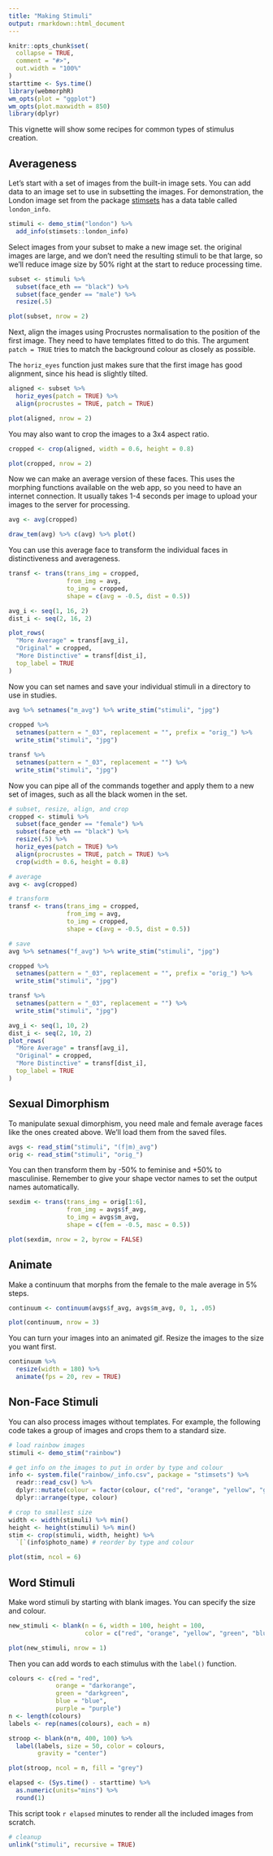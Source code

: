 ```yaml
---
title: "Making Stimuli"
output: rmarkdown::html_document
---
```


```r
knitr::opts_chunk$set(
  collapse = TRUE,
  comment = "#>",
  out.width = "100%"
)
starttime <- Sys.time()
library(webmorphR)
wm_opts(plot = "ggplot")
wm_opts(plot.maxwidth = 850)
library(dplyr)
```


This vignette will show some recipes for common types of stimulus creation.

## Averageness

Let's start with a set of images from the built-in image sets. You can add data to an image set to use in subsetting the images. For demonstration, the London image set from the package [stimsets](https://github.com/debruine/stimsets) has a data table called `london_info`.

```r
stimuli <- demo_stim("london") %>%
  add_info(stimsets::london_info)
```

Select images from your subset to make a new image set. the original images are large, and we don't need the resulting stimuli to be that large, so we'll reduce image size by 50% right at the start to reduce processing time.

```r
subset <- stimuli %>%
  subset(face_eth == "black") %>%
  subset(face_gender == "male") %>%
  resize(.5)
```

```r
plot(subset, nrow = 2)
```

Next, align the images using Procrustes normalisation to the position of the first image. They need to have templates fitted to do this. The argument `patch = TRUE` tries to match the background colour as closely as possible. 

The `horiz_eyes` function just makes sure that the first image has good alignment, since his head is slightly tilted.

```r
aligned <- subset %>%
  horiz_eyes(patch = TRUE) %>%
  align(procrustes = TRUE, patch = TRUE)
```

```r
plot(aligned, nrow = 2)
```

You may also want to crop the images to a 3x4 aspect ratio.

```r
cropped <- crop(aligned, width = 0.6, height = 0.8)
```

```r
plot(cropped, nrow = 2)
```

Now we can make an average version of these faces. This uses the morphing functions available on the web app, so you need to have an internet connection. It usually takes 1-4 seconds per image to upload your images to the server for processing.

```r
avg <- avg(cropped)
```

```r
draw_tem(avg) %>% c(avg) %>% plot()
```

You can use this average face to transform the individual faces in distinctiveness and averageness. 

```r
transf <- trans(trans_img = cropped,
                from_img = avg,
                to_img = cropped,
                shape = c(avg = -0.5, dist = 0.5))
```


```r
avg_i <- seq(1, 16, 2)
dist_i <- seq(2, 16, 2)

plot_rows(
  "More Average" = transf[avg_i],
  "Original" = cropped,
  "More Distinctive" = transf[dist_i],
  top_label = TRUE
)
```

Now you can set names and save your individual stimuli in a directory to use in studies.

```r
avg %>% setnames("m_avg") %>% write_stim("stimuli", "jpg")
                                         
cropped %>%
  setnames(pattern = "_03", replacement = "", prefix = "orig_") %>%
  write_stim("stimuli", "jpg")

transf %>%
  setnames(pattern = "_03", replacement = "") %>%
  write_stim("stimuli", "jpg")
```

Now you can pipe all of the commands together and apply them to a new set of images, such as all the black women in the set.

```r

# subset, resize, align, and crop
cropped <- stimuli %>%
  subset(face_gender == "female") %>%
  subset(face_eth == "black") %>%
  resize(.5) %>%
  horiz_eyes(patch = TRUE) %>%
  align(procrustes = TRUE, patch = TRUE) %>%
  crop(width = 0.6, height = 0.8)

# average
avg <- avg(cropped)

# transform
transf <- trans(trans_img = cropped,
                from_img = avg,
                to_img = cropped,
                shape = c(avg = -0.5, dist = 0.5))

# save
avg %>% setnames("f_avg") %>% write_stim("stimuli", "jpg")

cropped %>%
  setnames(pattern = "_03", replacement = "", prefix = "orig_") %>%
  write_stim("stimuli", "jpg")

transf %>%
  setnames(pattern = "_03", replacement = "") %>%
  write_stim("stimuli", "jpg")

```

```r
avg_i <- seq(1, 10, 2)
dist_i <- seq(2, 10, 2)
plot_rows(
  "More Average" = transf[avg_i],
  "Original" = cropped,
  "More Distinctive" = transf[dist_i],
  top_label = TRUE
)
```

## Sexual Dimorphism

To manipulate sexual dimorphism, you need male and female average faces like the ones created above. We'll load them from the saved files.

```r
avgs <- read_stim("stimuli", "(f|m)_avg")
orig <- read_stim("stimuli", "orig_")
```

You can then transform them by -50% to feminise and +50% to masculinise. Remember to give your shape vector names to set the output names automatically.

```r
sexdim <- trans(trans_img = orig[1:6],
                from_img = avgs$f_avg,
                to_img = avgs$m_avg,
                shape = c(fem = -0.5, masc = 0.5))
```

```r
plot(sexdim, nrow = 2, byrow = FALSE)
```


## Animate

Make a continuum that morphs from the female to the male average in 5% steps.

```r
continuum <- continuum(avgs$f_avg, avgs$m_avg, 0, 1, .05)
```

```r
plot(continuum, nrow = 3)
```

You can turn your images into an animated gif. Resize the images to the size you want first.

```r
continuum %>%
  resize(width = 180) %>%
  animate(fps = 20, rev = TRUE)
```

## Non-Face Stimuli

You can also process images without templates. For example, the following code takes a group of images and crops them to a standard size.

```r
# load rainbow images
stimuli <- demo_stim("rainbow")

# get info on the images to put in order by type and colour
info <- system.file("rainbow/_info.csv", package = "stimsets") %>%
  readr::read_csv() %>%
  dplyr::mutate(colour = factor(colour, c("red", "orange", "yellow", "green", "blue", "purple"))) %>%
  dplyr::arrange(type, colour)

# crop to smallest size
width <- width(stimuli) %>% min()
height <- height(stimuli) %>% min()
stim <- crop(stimuli, width, height) %>%
  `[`(info$photo_name) # reorder by type and colour

plot(stim, ncol = 6)
```


## Word Stimuli

Make word stimuli by starting with blank images. You can specify the size and colour.

```r
new_stimuli <- blank(n = 6, width = 100, height = 100, 
                     color = c("red", "orange", "yellow", "green", "blue", "purple"))
```


```r
plot(new_stimuli, nrow = 1)
```

Then you can add words to each stimulus with the `label()` function.

```r
colours <- c(red = "red", 
             orange = "darkorange", 
             green = "darkgreen", 
             blue = "blue", 
             purple = "purple")
n <- length(colours)
labels <- rep(names(colours), each = n)

stroop <- blank(n*n, 400, 100) %>%
  label(labels, size = 50, color = colours, 
        gravity = "center")
```

```r
plot(stroop, ncol = n, fill = "grey")
```




```r
elapsed <- (Sys.time() - starttime) %>%
  as.numeric(units="mins") %>%
  round(1)
```

This script took `r elapsed` minutes to render all the included images from scratch.


```r
# cleanup
unlink("stimuli", recursive = TRUE)
```


